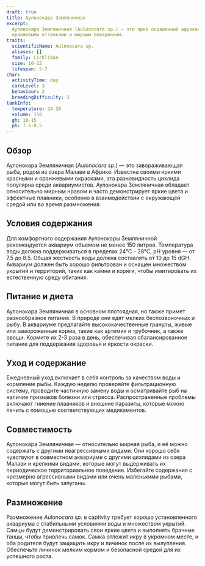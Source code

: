 ```yaml
---
draft: true
title: Аулонокара Земляничная
excerpt:
  Аулонокара Земляничная (Aulonocara sp.) — это ярко окрашенный африканский цихлид, известный своими красными и
  оранжевыми оттенками и мирным поведением.
traits:
  scientificName: Aulonocara sp.
  aliases: []
  family: Cichlidae
  size: 10-12
  lifespan: 5-7
char:
  activityTime: day
  careLevel: 3
  behaviour: 2
  breedingDifficulty: 3
tankInfo:
  temperature: 24-28
  volume: 150
  gh: 10-15
  ph: 7.5-8.5
---
```


## Обзор

Аулонокара Земляничная (_Aulonocara sp._) — это завораживающая рыба, родом из озера Малави в Африке. Известна своими
яркими красными и оранжевыми окрасками, эта разновидность цихлида популярна среди аквариумистов. Аулонокара Земляничная
обладает относительно мирным нравом и часто демонстрирует яркие цвета и эффектные плавники, особенно в взаимодействии с
окружающей средой или во время размножения.

## Условия содержания

Для комфортного содержания Аулонокары Земляничной рекомендуется аквариум объемом не менее 150 литров. Температура воды
должна поддерживаться в пределах 24°C - 28°C, pH уровня — от 7.5 до 8.5. Общая жесткость воды должна составлять от 10 до
15 dGH. Аквариум должен быть хорошо фильтрован и оснащен множеством укрытий и территорий, таких как камни и коряги,
чтобы имитировать их естественную среду обитания.

## Питание и диета

Аулонокара Земляничная в основном плотоядная, но также примет разнообразное питание. В природе они едят мелких
беспозвоночных и рыбу. В аквариуме предлагайте высококачественные гранулы, живые или замороженные корма, такие как
артемия и трубочник, а также овощи. Кормите их 2-3 раза в день, обеспечивая сбалансированное питание для поддержания
здоровья и яркости окраски.

## Уход и содержание

Ежедневный уход включает в себя контроль за качеством воды и кормление рыбы. Каждую неделю проверяйте фильтрационную
систему, проводите частичную замену воды и осматривайте рыб на наличие признаков болезни или стресса. Распространенные
проблемы включают гниение плавников и внешние паразиты, которые можно лечить с помощью соответствующих медикаментов.

## Совместимость

Аулонокара Земляничная — относительно мирная рыба, и её можно содержать с другими неагрессивными видами. Они хорошо себя
чувствуют в совместном аквариуме с другими цихлидами из озера Малави и крепкими видами, которые могут выдерживать их
периодическое территориальное поведение. Избегайте содержания с чрезмерно агрессивными видами или очень маленькими
рыбами, которые могут быть запуганы.

## Размножение

Размножение _Aulonocara sp._ в captivity требует хорошо установленного аквариума с стабильными условиями воды и
множеством укрытий. Самцы будут демонстрировать свои яркие цвета и выполнять брачные танцы, чтобы привлечь самок. Самка
отложит икру в укромном месте, и оба родителя будут защищать икру и личинок после их вылупления. Обеспечьте личинок
мелким кормом и безопасной средой для их успешного роста.
